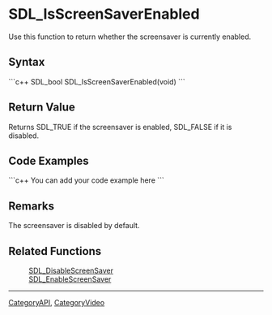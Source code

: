<!-- pragma section-numbers off -->
<!-- pragma disable-camelcase -->

= SDL_IsScreenSaverEnabled =
Use this function to return whether the screensaver is currently enabled.


== Syntax ==
```c++
SDL_bool SDL_IsScreenSaverEnabled(void)
```

== Return Value ==
Returns SDL_TRUE if the screensaver is enabled, SDL_FALSE if it is disabled.  

== Code Examples ==
```c++
You can add your code example here
```

== Remarks ==
The screensaver is disabled by default.

== Related Functions ==
:[[SDL_DisableScreenSaver]]
:[[SDL_EnableScreenSaver]]

----
[[CategoryAPI]], [[CategoryVideo]]

